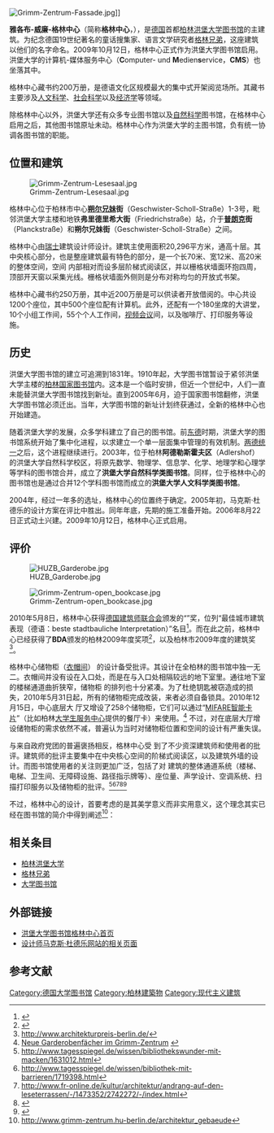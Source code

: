 {{coord|52|31|14|N|013|23|28|E|type:landmark_region:DE-BE|display=title}}
[[Image:Grimm-Zentrum-Fassade.jpg|thumb]]]]

'''雅各布-威廉-格林中心'''（简称'''格林中心'''，{{lang-de|'''Jacob-und-Wilhelm-Grimm-Zentrum'''}}），是[[德国|德国]]首都[[柏林|柏林]][[洪堡大学|洪堡大学]][[图书馆|图书馆]]的主建筑。为纪念德国19世纪著名的童话搜集家、语言文学研究者[[格林兄弟|格林兄弟]]，这座建筑以他们的名字命名。2009年10月12日，格林中心正式作为洪堡大学图书馆启用。洪堡大学的计算机-媒体服务中心（'''C'''omputer- und '''M'''edien'''s'''ervice，'''CMS'''）也坐落其中。

格林中心藏书约200万册，是德语文化区规模最大的集中式开架阅览场所。其藏书主要涉及[[人文科学|人文科学]]、[[社会科学|社会科学]]以及[[经济学|经济学]]等领域。

除格林中心以外，洪堡大学还有众多专业图书馆以及[[自然科学|自然科学]]图书馆，在格林中心启用之后，其他图书馆原址未动。格林中心作为洪堡大学的主图书馆，负有统一协调各图书馆的职能。

==位置和建筑==
[[Image:Grimm-Zentrum-Lesesaal.jpg|thumb]]

格林中心位于柏林市中心'''[[朔尔兄妹|朔尔兄妹]]街'''（Geschwister-Scholl-Straße）1-3号，毗邻洪堡大学主楼和地铁'''弗里德里希大街'''（Friedrichstraße）站，介于'''[[普朗克|普朗克]]街'''（Planckstraße）和'''朔尔兄妹街'''（Geschwister-Scholl-Straße）之间。

格林中心由[[瑞士|瑞士]]建筑设计师{{link-en|马克斯·杜德乐|Max Dudler}}设计。建筑主使用面积20,296平方米，通高十层。其中央核心部分，也是整座建筑最有特色的部分，是一个长70米、宽12米、高20米的整体空间，空间 内部相对而设多层阶梯式阅读区，并以栅格状墙面环抱四周，顶部开天窗以采集光线。栅格状墙面外侧则是分布对称均匀的开放式书架。

格林中心藏书约250万册，其中近200万册是可以供读者开放借阅的。中心共设1200个座位，其中500个座位配有计算机。此外，还配有一个180坐席的大讲堂，10个小组工作间，55个个人工作间，[[视频会议|视频会议]]间，以及咖啡厅、打印服务等设施。

==历史==

洪堡大学图书馆的建立可追溯到1831年。1910年起，大学图书馆暂设于紧邻洪堡大学主楼的[[柏林国家图书馆|柏林国家图书馆]]内。这本是一个临时安排，但近一个世纪中，人们一直未能替洪堡大学图书馆找到新址。直到2005年6月，迫于国家图书馆翻修，洪堡大学图书馆必须迁出。当年，大学图书馆的新址计划终获通过，全新的格林中心也开始建造。

随着洪堡大学的发展，众多学科建立了自己的图书馆。前[[东德|东德]]时期，洪堡大学的图书馆系统开始了集中化进程，以求建立一个单一层面集中管理的有效机制。[[两德统一|两德统一]]之后，这个进程继续进行。2003年，位于柏林'''阿德勒斯霍夫区'''（Adlershof）的洪堡大学自然科学校区，将原先数学、物理学、信息学、化学、地理学和心理学等学科的图书馆合并，成立了'''洪堡大学自然科学类图书馆'''。同样，位于格林中心的图书馆也是通过合并12个学科图书馆而成立的'''洪堡大学人文科学类图书馆'''。

2004年，经过一年多的选址，格林中心的位置终于确定。2005年初，马克斯·杜德乐的设计方案在评比中胜出。同年年底，先期的施工准备开始。2006年8月22日正式动土兴建。2009年10月12日，格林中心正式启用。

==评价==
[[Image:HUZB_Garderobe.jpg|thumb]]

[[Image:Grimm-Zentrum-open_bookcase.jpg|thumb]]

2010年5月8日，格林中心获得[[德国建筑师联合会|德国建筑师联合会]]颁发的“{{tsl|de|Nike (Architekturpreis)||Nike}}”奖，位列“最佳城市建筑表现（德语：beste stadtbauliche Interpretation）”名目<ref>{{Cite web |url=http://www.bda-nike.de/preistraeger/nike-fuer-die-beste-stadtbauliche-interpretation/preis/jacob-und-wilhelm-grimm-zentrum-berlin-2.html |title=存档副本 |accessdate=2011-04-04 |archive-date=2010-05-19 |archive-url=https://web.archive.org/web/20100519131240/http://www.bda-nike.de/preistraeger/nike-fuer-die-beste-stadtbauliche-interpretation/preis/jacob-und-wilhelm-grimm-zentrum-berlin-2.html |dead-url=no }}</ref>。而在此之前，格林中心已经获得了'''BDA'''颁发的柏林2009年度奖项<ref>{{cite web |url=http://www.bda-berlin.de/architekturpreise/preise/preis/bda-preis-berlin.html |title=存档副本 |accessdate=2011-04-04 |deadurl=yes |archiveurl=https://web.archive.org/web/20121111171057/http://www.bda-berlin.de/architekturpreise/preise/preis/bda-preis-berlin.html |archivedate=2012-11-11 }}</ref>，以及柏林市2009年度的建筑奖<ref>http://www.architekturpreis-berlin.de/</ref>。

格林中心储物柜（[[衣帽间|衣帽间]]） 的设计备受批评。其设计在全柏林的图书馆中独一无二。衣帽间并没有设在入口处，而是在与入口处相隔较远的地下室里。通往地下室的楼梯通道曲折狭窄，储物柜 的排列也十分紧凑。为了杜绝钥匙被窃造成的损失，2010年5月31日起，所有的储物柜完成改装，来者必须自备锁具。2010年12月15日，中心底层大 厅又增设了258个储物柜，它们可以通过“[[MIFARE智能卡片|MIFARE智能卡片]]”（比如柏林[[大学生服务中心|大学生服务中心]]提供的餐厅卡）来使用。<ref>[http://www.ub.hu-berlin.de/news/standorte/grimmzentrum/neue-garderobenfaecher-im-grimm-zentrum Neue Garderobenfächer im Grimm-Zentrum] {{webarchive|url=https://web.archive.org/web/20101219043521/http://www.ub.hu-berlin.de/news/standorte/grimmzentrum/neue-garderobenfaecher-im-grimm-zentrum |date=2010-12-19 }}</ref> 不过，对在底层大厅增设储物柜的需求依然不减，普遍认为当时对储物柜位置和空间的设计有严重失误。

与来自政府党团的普遍褒扬相反，格林中心受 到了不少资深建筑师和使用者的批评。建筑师的批评主要集中在中央核心空间的阶梯式阅读区，以及建筑外墙的设计。而图书馆使用者的关注则更加广泛，包括了对 建筑的整体通道系统（楼梯、电梯、卫生间、无障碍设施、路径指示牌等）、座位量、声学设计、空调系统、扫描打印服务以及储物柜的批评。<ref>http://www.tagesspiegel.de/wissen/bibliothekswunder-mit-macken/1631012.html</ref><ref>http://www.tagesspiegel.de/wissen/bibliothek-mit-barrieren/1719398.html</ref><ref>http://www.fr-online.de/kultur/architektur/andrang-auf-den-leseterrassen/-/1473352/2742272/-/index.html</ref><ref>{{cite web |url=http://potsdam.linke-sds.org/spip.php?article164 |title=存档副本 |accessdate=2011-04-04 |deadurl=yes |archiveurl=https://web.archive.org/web/20151211210247/http://potsdam.linke-sds.org/spip.php?article164 |archivedate=2015-12-11 }}</ref><ref>{{cite web |url=http://phainomena.de/2010/04/20/die-bibliothek-als-parkplatz |title=存档副本 |accessdate=2011-04-04 |deadurl=yes |archiveurl=https://web.archive.org/web/20120307205332/http://phainomena.de/2010/04/20/die-bibliothek-als-parkplatz |archivedate=2012-03-07 }}</ref>

不过，格林中心的设计，首要考虑的是其美学意义而非实用意义，这个理念其实已经在图书馆的简介中得到阐述<ref>http://www.grimm-zentrum.hu-berlin.de/architektur_gebaeude</ref>：

{{cquote|整栋建筑，以像栅栏一样对称排列的书架为基础，充分展现了这座图书馆开放式阅览的用意。为了保持这种整体的对称感，设计过程中并没有一味对各种实用功能做简单的空间排布。<br />Dem Gebäude liegt das Achsmaß der Regale als Raster zugrunde, eine deutliche Reminiszenz an die Bedeutung des Freihandbestandes. Die besondere Beachtung der Symmetrie hat es in der Planungsphase nicht immer einfach gemacht, die Vielfalt der Funktionen auch räumlich darzustellen.}}

==相关条目==

*[[柏林洪堡大学|柏林洪堡大学]]
*[[格林兄弟|格林兄弟]]
*[[大学图书馆|大学图书馆]]

==外部链接==
*[http://www.grimm-zentrum.hu-berlin.de/ 洪堡大学图书馆格林中心首页]
*[http://www.maxdudler.com/43-0-Jacob-und-Wilhelm-Grimm-Zentrum.html 设计师马克斯·杜德乐网站的相关页面]

==参考文献==

<references/>

[[Category:德国大学图书馆|Category:德国大学图书馆]]
[[Category:柏林建築物|Category:柏林建築物]]
[[Category:现代主义建筑|Category:现代主义建筑]]